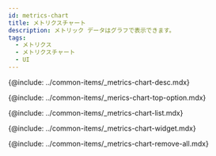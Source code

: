 ```yaml
---
id: metrics-chart
title: メトリクスチャート
description: メトリック データはグラフで表示できます。
tags:
  - メトリクス
  - メトリクスチャート
  - UI
---
```



<Note product='MySQL' link='../mysql-v1/metrics-chart' />

<!-- 概要-->

{@include: ../common-items/_metrics-chart-desc.mdx}

<ProdImg img='metrics-chart-all.png' desc='' />

<!-- 상단 옵션 -->

{@include: ../common-items/_merics-chart-top-option.mdx}

<!-- 지표 목록 -->

{@include: ../common-items/_metrics-chart-list.mdx} 

<!-- チャートウィジェット -->

{@include: ../common-items/_metrics-chart-widget.mdx} 

<!-- 위젯 전체 삭제-->

{@include: ../common-items/_metrics-chart-remove-all.mdx}
